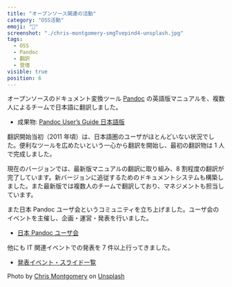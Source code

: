 ```yaml
---
title: "オープンソース関連の活動"
category: "OSS活動"
emoji: "👕"
screenshot: "./chris-montgomery-smgTvepind4-unsplash.jpg"
tags:
  - OSS
  - Pandoc
  - 翻訳
  - 登壇
visible: true
position: 6
---
```


オープンソースのドキュメント変換ツール [Pandoc](https://pandoc.org/) の英語版マニュアルを、複数人によるチームで日本語に翻訳しました。

- 成果物: [Pandoc User’s Guide 日本語版](https://pandoc-doc-ja.readthedocs.io/ja/latest/users-guide.html)

翻訳開始当初（2011 年頃）は、日本語圏のユーザがほとんどいない状況でした。便利なツールを広めたいという一心から翻訳を開始し、最初の翻訳物は 1 人で完成しました。

現在のバージョンでは、最新版マニュアルの翻訳に取り組み、8 割程度の翻訳が完了しています。新バージョンに追従するためのドキュメントシステムも構築しました。また最新版では複数人のチームで翻訳しており、マネジメントも担当しています。

また日本 Pandoc ユーザ会というコミュニティを立ち上げました。ユーザ会のイベントを主催し、企画・運営・発表を行いました。

- [日本 Pandoc ユーザ会](https://pandoc-doc-ja.readthedocs.io/ja/latest/)

他にも IT 関連イベントでの発表を 7 件以上行ってきました。

- [発表イベント・スライド一覧](https://github.com/sky-y/slides)

Photo by <a href="https://unsplash.com/@cwmonty?utm_source=unsplash&utm_medium=referral&utm_content=creditCopyText">Chris Montgomery</a> on <a href="https://unsplash.com/s/photos/community-work?utm_source=unsplash&utm_medium=referral&utm_content=creditCopyText">Unsplash</a>
